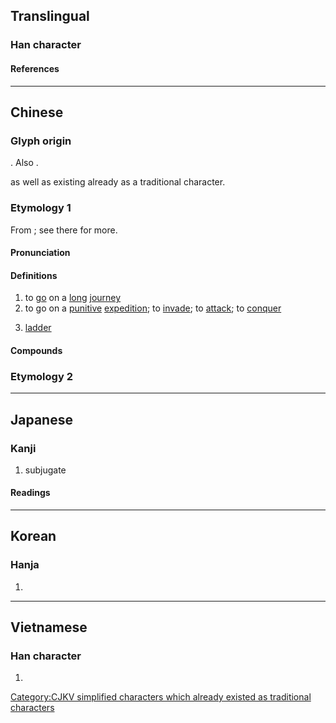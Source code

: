 {{also|徴|徵|従}}
{{character info}}
==Translingual==
{{ja-forms|征 [[徴]]|征 [[徵]]|[[征]] [[徵]]}}

[[Category:CJKV simplified characters which already existed as traditional characters]]

===Han character===
{{Han char|rn=60|rad=彳|as=05|sn=8|four=21211|canj=HOMYM|ids=⿰彳正}}

====References====
{{Han ref|kx=0365.370|dkj=10077|dj=0686.040|hdz=20815.020|uh=5F81}}

----

==Chinese==
{{zh-forms}}

===Glyph origin===
{{Han etym}}
{{Han compound|彳|正|c1=s|c2=p|ls=psc|t2=straight}}. Also {{liushu|ic|nocap=1}}.

{{Han simp|徵|f=|t=正}} as well as existing already as a traditional character.

===Etymology 1===
From {{och-l|正|straight}}; see there for more.

====Pronunciation====
{{zh-pron
|m=zhēng
|c=zing1
|h=pfs=chṳ̂n;gd=zen1
|md=cĭng
|mn=qz,tw,xm,zz:cheng
|mn-t=zêng1
|mc=y
|oc=y
|ma=
|cat=v
}}

====Definitions====
{{zh-hanzi}}

# to [[go]] on a [[long]] [[journey]]
# to go on a [[punitive]] [[expedition]]; to [[invade]]; to [[attack]]; to [[conquer]]
# {{lb|zh|Go}} [[ladder]]

====Compounds====
{{zh-der|征塵|征程|征伐|征帆|征夫|征服|征服者|征服自然|征客|征斂|征馬|征旆|征人|征屬|征討|征途|征戍|征衣|征戰|征駕|御駕親征|北征|南征|力征|南征北討|卜征|出征|征衫|征彸|征勦|征收|南征北伐|寓禁於征|宵征|孤征|急征重斂|專征|南征北戰|橫征暴斂|東征西怨|東征|東討西征|東征西討|有征無戰|遠征|舉薦征辟|遠征軍|關征|親征|輸征|飛征|長征|遄征|征營|征軒}}

===Etymology 2===
{{zh-see|徵}}

{{zh-cat|Intermediate}}

----

==Japanese==

===Kanji===
{{ja-kanji|grade=c|rs=彳05}}

# subjugate

====Readings====
{{ja-readings
|on=せい
|kun=ゆ-く, う-つ, と-る
}}

----

==Korean==

===Hanja===
{{ko-hanja|정}}

# {{rfdef|ko|sort=彳05}}

----

==Vietnamese==

===Han character===
{{vi-readings|rs=彳05|reading=chinh}}

# {{rfdef|vi|sort=彳05}}